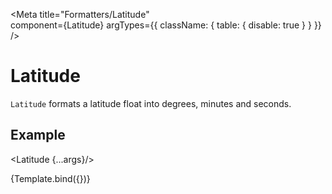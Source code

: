 
<Meta
  title="Formatters/Latitude"  
  component={Latitude}
  argTypes={{
    className: { table: { disable: true } }
  }}
/>

# Latitude

`Latitude` formats a latitude float into degrees, minutes and seconds.

<ArgsTable of={Latitude}/>

## Example

<Latitude {...args}/>

<Canvas>
  <Story
    name="Properties"
    args={{ value: 10.45 }}>
    {Template.bind({})}
  </Story>
</Canvas>

